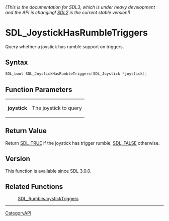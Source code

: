 ====== (This is the documentation for SDL3, which is under heavy development and the API is changing! [https://wiki.libsdl.org/ SDL2] is the current stable version!) ======
= SDL_JoystickHasRumbleTriggers =

Query whether a joystick has rumble support on triggers.

== Syntax ==

<syntaxhighlight lang='c'>
SDL_bool SDL_JoystickHasRumbleTriggers(SDL_Joystick *joystick);
</syntaxhighlight>

== Function Parameters ==

{|
|'''joystick'''
|The joystick to query
|}

== Return Value ==

Return [[SDL_TRUE]] if the joystick has trigger rumble, [[SDL_FALSE]]
otherwise.

== Version ==

This function is available since SDL 3.0.0.

== Related Functions ==

:[[SDL_RumbleJoystickTriggers]]

----
[[CategoryAPI]]


